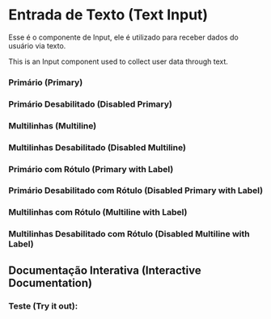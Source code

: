 
<Meta of={InputStories} />

# Entrada de Texto (Text Input)

Esse é o componente de Input, ele é utilizado para receber dados do usuário via texto.

This is an Input component used to collect user data through text.

### Primário (Primary)
<Canvas of={InputStories.Primary} />

### Primário Desabilitado (Disabled Primary)
<Canvas of={InputStories.PrimaryDisabled} />

### Multilinhas (Multiline)
<Canvas of={InputStories.Multiline} />

### Multilinhas Desabilitado (Disabled Multiline)
<Canvas of={InputStories.MultilineDisabled} />

### Primário com Rótulo (Primary with Label)
<Canvas of={InputStories.PrimaryLabel} />

### Primário Desabilitado com Rótulo (Disabled Primary with Label) 
<Canvas of={InputStories.PrimaryLabelDisabled} />

### Multilinhas com Rótulo (Multiline with Label)
<Canvas of={InputStories.MultilineLabel} />

### Multilinhas Desabilitado com Rótulo (Disabled Multiline with Label)
<Canvas of={InputStories.MultilineLabelDisabled} />

## Documentação Interativa (Interactive Documentation)

### Teste (Try it out):

<Primary />
<Controls />